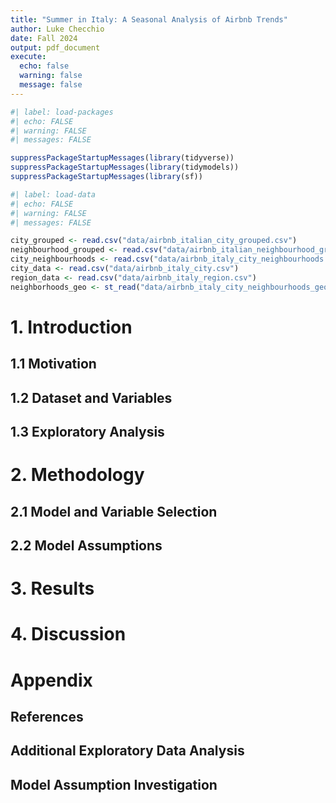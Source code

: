 ```yaml
---
title: "Summer in Italy: A Seasonal Analysis of Airbnb Trends"
author: Luke Checchio
date: Fall 2024
output: pdf_document
execute:
  echo: false
  warning: false
  message: false
---
```


```r
#| label: load-packages
#| echo: FALSE
#| warning: FALSE
#| messages: FALSE

suppressPackageStartupMessages(library(tidyverse))
suppressPackageStartupMessages(library(tidymodels))
suppressPackageStartupMessages(library(sf))
```

```r
#| label: load-data
#| echo: FALSE
#| warning: FALSE
#| messages: FALSE

city_grouped <- read.csv("data/airbnb_italian_city_grouped.csv")
neighbourhood_grouped <- read.csv("data/airbnb_italian_neighbourhood_grouped.csv")
city_neighbourhoods <- read.csv("data/airbnb_italy_city_neighbourhoods.csv")
city_data <- read.csv("data/airbnb_italy_city.csv")
region_data <- read.csv("data/airbnb_italy_region.csv")
neighborhoods_geo <- st_read("data/airbnb_italy_city_neighbourhoods_geojson.geojson", quiet = T)
```

# 1. Introduction

## 1.1 Motivation

## 1.2 Dataset and Variables

## 1.3 Exploratory Analysis

# 2. Methodology

## 2.1 Model and Variable Selection

## 2.2 Model Assumptions

# 3. Results

# 4. Discussion

\newpage

# Appendix

## References

## Additional Exploratory Data Analysis

## Model Assumption Investigation
